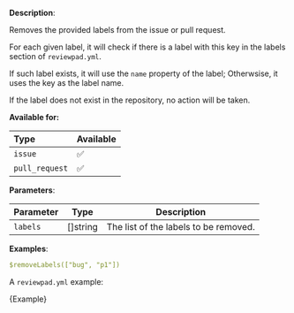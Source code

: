 
**Description**:

Removes the provided labels from the issue or pull request.

For each given label, it will check if there is a label with this key in the labels section of `reviewpad.yml`.

If such label exists, it will use the `name` property of the label; Otherwsise, it uses the key as the label name.

If the label does not exist in the repository, no action will be taken.

**Available for:**

| Type           | Available |
| :------------- | :-------- |
| `issue`        | ✅        |
| `pull_request` | ✅        |

**Parameters**:

| Parameter   | Type     | Description                           |
| ----------- | -------- | ------------------------------------- |
| `labels`    | []string | The list of the labels to be removed. |

**Examples**:

```yml
$removeLabels(["bug", "p1"])
```

A `reviewpad.yml` example:

<CodeBlock language="yml">{Example}</CodeBlock>
